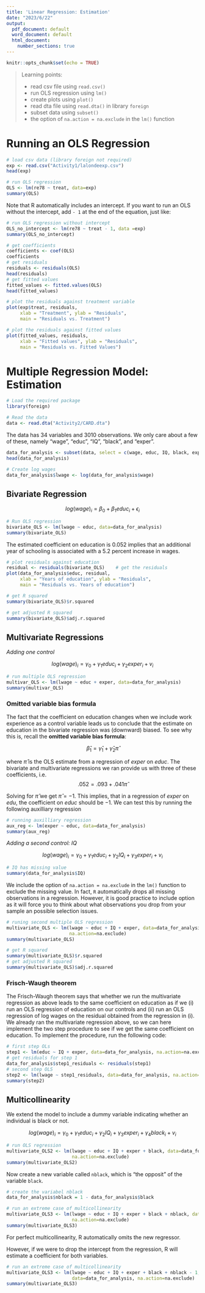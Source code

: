 ```yaml
---
title: 'Linear Regression: Estimation'
date: "2023/6/22"
output:
  pdf_document: default
  word_document: default
  html_document:
    number_sections: true
---
```



```r
knitr::opts_chunk$set(echo = TRUE)
```


> Learning points:
>
> * read csv file using `read.csv()`
> * run OLS regression using `lm()`
> * create plots using `plot()`
> * read dta file using `read.dta()` in library `foreign`
> * subset data using `subset()`
> * the option of `na.action = na.exclude` in the `lm()` function


# Running an OLS Regression

```r
# load csv data (library foreign not required)
exp <- read.csv("Activity1/lalondeexp.csv")
head(exp)
```

```r
# run OLS regression
OLS <- lm(re78 ~ treat, data=exp)
summary(OLS)
```

Note that R automatically includes an intercept. If you want to run an OLS without the intercept, add `- 1` at the end of the equation, just like:

```r
# run OLS regression without intercept
OLS_no_intercept <- lm(re78 ~ treat - 1, data =exp)
summary(OLS_no_intercept)
```


```r
# get coefficients
coefficients <- coef(OLS)
coefficients
# get residuals
residuals <- residuals(OLS)
head(residuals)
# get fitted values
fitted_values <- fitted.values(OLS)
head(fitted_values)
```

```r
# plot the residuals against treatment variable
plot(exp$treat, residuals,
     xlab = "Treatment", ylab = "Residuals",
     main = "Residuals vs. Treatment")
```

```r
# plot the residuals against fitted values
plot(fitted_values, residuals,
     xlab = "Fitted values", ylab = "Residuals",
     main = "Residuals vs. Fitted Values")
```

# Multiple Regression Model: Estimation

```r
# Load the required package
library(foreign)
```

```r
# Read the data
data <- read.dta("Activity2/CARD.dta")
```

The data has 34 variables and 3010 observations. We only care about a few of these, namely "wage", "educ", "IQ", "black", and "exper".

```r
data_for_analysis <- subset(data, select = c(wage, educ, IQ, black, exper)) 
head(data_for_analysis)
```

```r
# Create log wages
data_for_analysis$lwage <- log(data_for_analysis$wage)
```

## Bivariate Regression

$$ log(wage)_i = \beta_0 + \beta_1 educ_i + \epsilon_i $$

```r
# Run OLS regression
bivariate_OLS <- lm(lwage ~ educ, data=data_for_analysis)
summary(bivariate_OLS)
```

The estimated coefficient on education is 0.052 implies that an additional year of schooling is associated with a 5.2 percent increase in wages. 

```r
# plot residuals against education
residual <- residuals(bivariate_OLS)    # get the residuals
plot(data_for_analysis$educ, residual,
     xlab = "Years of education", ylab = "Residuals",
     main = "Residuals vs. Years of education")
```

```r
# get R squared
summary(bivariate_OLS)$r.squared
```

```r
# get adjusted R squared
summary(bivariate_OLS)$adj.r.squared
```

## Multivariate Regressions

*Adding one control*

$$ log(wage)_i = \gamma_0 + \gamma_1 educ_i + \gamma_2 exper_i  + v_i $$

```r
# run multiple OLS regression
multivar_OLS <- lm(lwage ~ educ + exper, data=data_for_analysis)
summary(multivar_OLS)
```

### Omitted variable bias formula

The fact that the coefficient on education changes when we include work experience as a control variable leads us to conclude that the estimate on education in the bivariate regression was (downward) biased. To see why this is, recall the **omitted variable bias formula**:

$$ \hat{\beta}_1 = \hat{\gamma}_1 + \hat{\gamma}_2 \hat{\pi}$$

where $\hat{\pi}$ is the OLS estimate from a regression of $exper$ on $educ$. The bivariate and multivariate regressions we ran provide us with three of these coefficients, i.e.
$$.052 = .093 + .041 \hat{\pi}$$

Solving for $\hat{\pi}$ we get $\hat{\pi} = -1$. This implies, that in a regression of $exper$ on $edu$, the coefficient on $educ$ should be $-1$. We can test this by running the following auxilliary regression

```r
# running auxilliary regression
aux_reg <- lm(exper ~ educ, data=data_for_analysis)
summary(aux_reg)
```

*Adding a second control: IQ*

$$ log(wage)_i = \gamma_0 + \gamma_1 educ_i + \gamma_2 IQ_i + \gamma_3 exper_i + v_i $$

```r
# IQ has missing value
summary(data_for_analysis$IQ)
```

We include the option of `na.action = na.exclude` in the `lm()` function to exclude the missing value. In fact, `R` automatically drops all missing observations in a regression. However, it is good practice to include option as it will force you to think about what observations you drop from your sample an possible selection issues.

```r
# runing second multiple OLS regression
multivariate_OLS <- lm(lwage ~ educ + IQ + exper, data=data_for_analysis,
                       na.action=na.exclude)
summary(multivariate_OLS)
```

```r
# get R squared
summary(multivariate_OLS)$r.squared
# get adjusted R squared
summary(multivariate_OLS)$adj.r.squared
```

### Frisch-Waugh theorem

The Frisch-Waugh theorem says that whether we run the multivariate regression as above leads to the same coefficient on education as if we (i) run an OLS regression of education on our controls and (ii) run an OLS regression of log wages on the residual obtained from the regression in (i). We already ran the multivariate regression above, so we can here implement the two step procedure to see if we get the same coefficient on education. To implement the procedure, run the following code:

```r
# first step OLs
step1 <- lm(educ ~ IQ + exper, data=data_for_analysis, na.action=na.exclude)
# get residuals for step 1
data_for_analysis$step1_residuals <- residuals(step1)
# second step OLS
step2 <- lm(lwage ~ step1_residuals, data=data_for_analysis, na.action=na.exclude)
summary(step2)
```

## Multicollinearity

We extend the model to include a dummy variable indicating whether an individual is black or not.

$$ log(wage)_i = \gamma_0 + \gamma_1 educ_i + \gamma_2 IQ_i + \gamma_3 exper_i + \gamma_4 black_i + v_i $$
```r
# run OLS regression
multivariate_OLS2 <- lm(lwage ~ educ + IQ + exper + black, data=data_for_analysis,
                        na.action=na.exclude)
summary(multivariate_OLS2)
```

Now create a new variable called `nblack`, which is "the opposit" of the variable `black`.

```r
# create the variabel nblack
data_for_analysis$nblack = 1 - data_for_analysis$black
```

```r
# run an extreme case of multicollinearity
multivariate_OLS3 <- lm(lwage ~ educ + IQ + exper + black + nblack, data=data_for_analysis,
                        na.action=na.exclude)
summary(multivariate_OLS3)
```

For perfect multicollinearity, R automatically omits the new regressor.

However, if we were to drop the intercept from the regression, R will estimate a coefficient for both variables.

```r
# run an extreme case of multicollinearity
multivariate_OLS3 <- lm(lwage ~ educ + IQ + exper + black + nblack - 1,
                        data=data_for_analysis, na.action=na.exclude)
summary(multivariate_OLS3)
```
